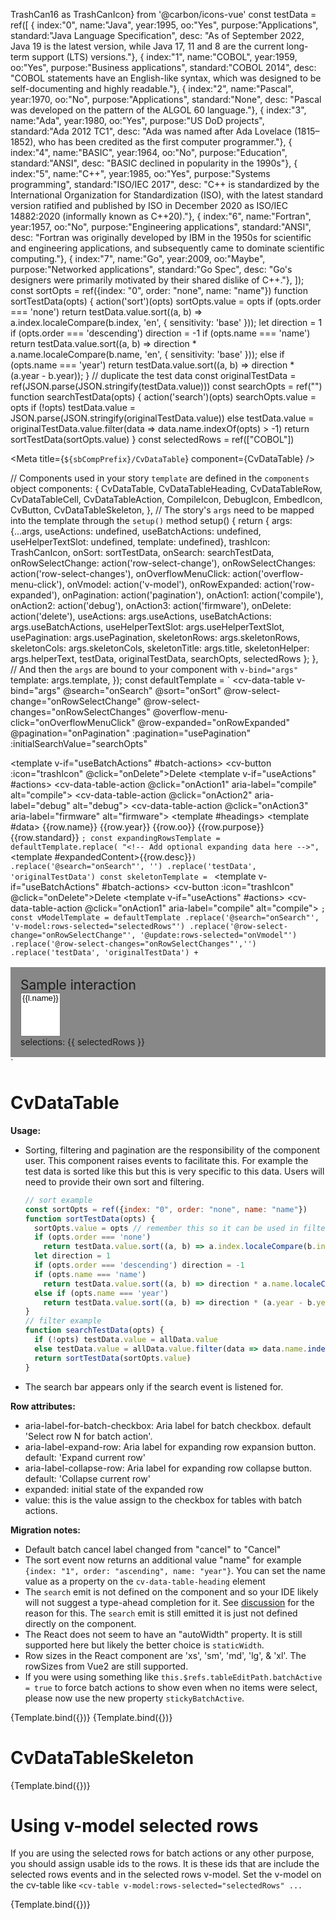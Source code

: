   TrashCan16 as TrashCanIcon} from '@carbon/icons-vue'
const testData = ref([
  { index:"0", name:"Java", year:1995, oo:"Yes", purpose:"Applications", standard:"Java Language Specification", desc: "As of September 2022, Java 19 is the latest version, while Java 17, 11 and 8 are the current long-term support (LTS) versions."},
  { index:"1", name:"COBOL", year:1959, oo:"Yes", purpose:"Business applications", standard:"COBOL 2014", desc: "COBOL statements have an English-like syntax, which was designed to be self-documenting and highly readable."},
  { index:"2", name:"Pascal", year:1970, oo:"No", purpose:"Applications", standard:"None", desc: "Pascal was developed on the pattern of the ALGOL 60 language."},
  { index:"3", name:"Ada", year:1980, oo:"Yes", purpose:"US DoD projects", standard:"Ada 2012 TC1", desc: "Ada was named after Ada Lovelace (1815–1852), who has been credited as the first computer programmer."},
  { index:"4", name:"BASIC", year:1964, oo:"No", purpose:"Education", standard:"ANSI", desc: "BASIC declined in popularity in the 1990s"},
  { index:"5", name:"C++", year:1985, oo:"Yes", purpose:"Systems programming", standard:"ISO/IEC 2017", desc: "C++ is standardized by the International Organization for Standardization (ISO), with the latest standard version ratified and published by ISO in December 2020 as ISO/IEC 14882:2020 (informally known as C++20)."},
  { index:"6", name:"Fortran", year:1957, oo:"No", purpose:"Engineering applications", standard:"ANSI", desc: "Fortran was originally developed by IBM in the 1950s for scientific and engineering applications, and subsequently came to dominate scientific computing."},
  { index:"7", name:"Go", year:2009, oo:"Maybe", purpose:"Networked applications", standard:"Go Spec", desc: "Go's designers were primarily motivated by their shared dislike of C++."},
]);
const sortOpts = ref({index: "0", order: "none", name: "name"})
function sortTestData(opts) {
  action('sort')(opts)
  sortOpts.value = opts
  if (opts.order === 'none')
    return testData.value.sort((a, b) => a.index.localeCompare(b.index, 'en', { sensitivity: 'base' }));
  let direction = 1
  if (opts.order === 'descending') direction = -1
  if (opts.name === 'name')
    return testData.value.sort((a, b) => direction * a.name.localeCompare(b.name, 'en', { sensitivity: 'base' }));
  else if (opts.name === 'year')
    return testData.value.sort((a, b) => direction * (a.year - b.year));
}
// duplicate the test data
const originalTestData = ref(JSON.parse(JSON.stringify(testData.value)))
const searchOpts = ref("")
function searchTestData(opts) {
  action('search')(opts)
  searchOpts.value = opts
  if (!opts) testData.value = JSON.parse(JSON.stringify(originalTestData.value))
  else testData.value = originalTestData.value.filter(data => data.name.indexOf(opts) > -1)
  return sortTestData(sortOpts.value)
}
const selectedRows = ref(["COBOL"])

<Meta title={`${sbCompPrefix}/CvDataTable`} component={CvDataTable} />

// Components used in your story `template` are defined in the `components` object
components: {
  CvDataTable,
  CvDataTableHeading,
  CvDataTableRow,
  CvDataTableCell,
  CvDataTableAction,
  CompileIcon,
  DebugIcon,
  EmbedIcon,
  CvButton,
  CvDataTableSkeleton,
},
// The story's `args` need to be mapped into the template through the `setup()` method
setup() {
  return {
    args: {...args,
      useActions: undefined,
      useBatchActions: undefined,
      useHelperTextSlot: undefined,
      template: undefined},
    trashIcon: TrashCanIcon,
    onSort: sortTestData,
    onSearch: searchTestData,
    onRowSelectChange: action('row-select-change'),
    onRowSelectChanges: action('row-select-changes'),
    onOverflowMenuClick: action('overflow-menu-click'),
    onVmodel: action('v-model'),
    onRowExpanded: action('row-expanded'),
    onPagination: action('pagination'),
    onAction1: action('compile'),
    onAction2: action('debug'),
    onAction3: action('firmware'),
    onDelete: action('delete'),
    useActions: args.useActions,
    useBatchActions: args.useBatchActions,
    useHelperTextSlot: args.useHelperTextSlot,
    usePagination: args.usePagination,
    skeletonRows: args.skeletonRows,
    skeletonCols: args.skeletonCols,
    skeletonTitle: args.title,
    skeletonHelper: args.helperText,
    testData,
    originalTestData,
    searchOpts,
    selectedRows
    };
},
// And then the `args` are bound to your component with `v-bind="args"`
template: args.template,
});
const defaultTemplate = `
<cv-data-table v-bind="args"
  @search="onSearch"
  @sort="onSort"
  @row-select-change="onRowSelectChange"
  @row-select-changes="onRowSelectChanges"
  @overflow-menu-click="onOverflowMenuClick"
  @row-expanded="onRowExpanded"
  @pagination="onPagination"
  :pagination="usePagination"
  :initialSearchValue="searchOpts"
  >
  <template v-if="useBatchActions" #batch-actions>
    <cv-button :icon="trashIcon" @click="onDelete">Delete</cv-button>
  </template>
  <template v-if="useActions" #actions>
    <cv-data-table-action @click="onAction1" aria-label="compile" alt="compile">
      <compile-icon>
        <title>Compile</title>
      </compile-icon>
    </cv-data-table-action>
    <cv-data-table-action @click="onAction2" aria-label="debug" alt="debug">
      <debug-icon>
        <title>Debug</title>
      </debug-icon>
    </cv-data-table-action>
    <cv-data-table-action @click="onAction3" aria-label="firmware" alt="firmware">
      <embed-icon>
        <title>Install Firmware</title>
      </embed-icon>
    </cv-data-table-action>
  </template>
  <template #headings>
    <cv-data-table-heading id="sb-name" heading="Name" name="name" sortable order="ascending"/>
    <cv-data-table-heading id="sb-year" heading="Year" name="year" sortable/>
    <cv-data-table-heading id="sb-oo" heading="Object Oriented"/>
    <cv-data-table-heading id="sb-purpose" heading="Purpose" />
    <cv-data-table-heading id="sb-standard" heading="Standard" />
  </template>
  <template #data>
    <cv-data-table-row v-for="row in testData" :id="row.name" :key="row.name" :value="row.name">
      <cv-data-table-cell>{{row.name}}</cv-data-table-cell>
      <cv-data-table-cell>{{row.year}}</cv-data-table-cell>
      <cv-data-table-cell>{{row.oo}}</cv-data-table-cell>
      <cv-data-table-cell>{{row.purpose}}</cv-data-table-cell>
      <cv-data-table-cell>{{row.standard}}</cv-data-table-cell>
      <!-- Add optional expanding data here -->
    </cv-data-table-row>
  </template>
</cv-data-table>
`;
const expandingRowsTemplate = defaultTemplate.replace(
  "<!-- Add optional expanding data here -->",
  `<template #expandedContent>{{row.desc}}</template>`)
  .replace('@search="onSearch"', '')
  .replace('testData', 'originalTestData')
const skeletonTemplate = `
<cv-data-table-skeleton
  :columns="skeletonCols"
  :rows="skeletonRows"
  :title="skeletonTitle"
  :helperText="skeletonHelper">
  <template v-if="useBatchActions" #batch-actions>
    <cv-button :icon="trashIcon" @click="onDelete">Delete</cv-button>
  </template>
  <template v-if="useActions" #actions>
    <cv-data-table-action @click="onAction1" aria-label="compile" alt="compile">
      <compile-icon>
        <title>Compile</title>
      </compile-icon>
    </cv-data-table-action>
  </template>
</cv-data-table-skeleton>
`;
const vModelTemplate = defaultTemplate
  .replace('@search="onSearch"', 'v-model:rows-selected="selectedRows"')
  .replace('@row-select-change="onRowSelectChange"', '@update:rows-selected="onVmodel"')
  .replace('@row-select-changes="onRowSelectChanges"','')
  .replace('testData', 'originalTestData') + `
<div style="margin-top:1rem; background-color: #888888;  padding:1rem"><div style="font-size: 150%">Sample interaction</div>
<select name="programming-languages" id="programming-languages" v-model="selectedRows" multiple>
  <option v-for="l in originalTestData" :id="l.name" :key="l.name" :value="l.name">{{l.name}}</option>
</select>
<div>selections: {{ selectedRows }} </div>
</div>`

# CvDataTable

**Usage:**
- Sorting, filtering and pagination are the responsibility of the component user. This component raises events to facilitate this.
  For example the test data is sorted like this but this is very specific to this data. Users will need to provide their own sort and filtering.
  ```javascript
  // sort example
  const sortOpts = ref({index: "0", order: "none", name: "name"})
  function sortTestData(opts) {
    sortOpts.value = opts // remember this so it can be used in filtering
    if (opts.order === 'none')
      return testData.value.sort((a, b) => a.index.localeCompare(b.index, 'en', { sensitivity: 'base' }));
    let direction = 1
    if (opts.order === 'descending') direction = -1
    if (opts.name === 'name')
      return testData.value.sort((a, b) => direction * a.name.localeCompare(b.name, 'en', { sensitivity: 'base' }));
    else if (opts.name === 'year')
      return testData.value.sort((a, b) => direction * (a.year - b.year));
  }
  // filter example
  function searchTestData(opts) {
    if (!opts) testData.value = allData.value
    else testData.value = allData.value.filter(data => data.name.indexOf(opts) > -1)
    return sortTestData(sortOpts.value)
  }
  ```
- The search bar appears only if the search event is listened for.

**Row attributes:**
- aria-label-for-batch-checkbox: Aria label for batch checkbox. default 'Select row N for batch action'.
- aria-label-expand-row: Aria label for expanding row expansion button. default: 'Expand current row'
- aria-label-collapse-row: Aria label for expanding row collapse button. default: 'Collapse current row'
- expanded: initial state of the expanded row
- value: this is the value assign to the checkbox for tables with batch actions.

**Migration notes:**

- Default batch cancel label changed from "cancel" to "Cancel"
- The sort event now returns an additional value "name" for example
`{index: "1", order: "ascending", name: "year"}`. You can set the name value as a property on the
`cv-data-table-heading` element
- The `search` emit is not defined on the component and so your IDE likely will not suggest a type-ahead
completion for it. See [discussion](https://github.com/vuejs/core/issues/3432) for the reason for this. The
`search` emit is still emitted it is just not defined directly on the component.
- The React does not seem to have an "autoWidth" property. It is still supported here but likely the better choice is `staticWidth`.
- Row sizes in the React component are 'xs', 'sm', 'md', 'lg', & 'xl'. The rowSizes from Vue2 are still supported.
- If you were using something like `this.$refs.tableEditPath.batchActive = true` to force batch actions to show even
when no items were select, please now use the new property `stickyBatchActive`.

<Canvas>
  <Story
    name="Default"
    parameters={{
      controls: { exclude: ['default',
          'template',
          'overflow-menu-click',
          'pagination',
          'row-expanded',
          'row-select-change',
          'row-select-changes',
          'search',
          'sort',
          'actions',
          'batch-actions',
          'data',
          'headings',
          'helper-text',
          'items-selected',
          'of-n-pages',
          'range-text',
          'skeleton',
          'update:rowsSelected',
        ] },
      docs: { source: { code: storySourceCode(defaultTemplate, Template.args) } },
    }}
    args={{
      template: defaultTemplate,
      title: 'Table title: Programming Languages',
      helperText: 'Table helper text',
      useActions: false,
      useBatchActions: false,
      usePagination: true
    }}
    argTypes={{
      rowSize: { control: 'select', default: 'lg', options: ['xs', 'sm', 'md', 'lg', 'xl'] },
      rowsSelected: { control: 'multi-select',  options: ['Java', 'COBOL', 'C++'] },
      useBatchActions: { description: "To use batch actions you should assign a usable `id` to each row. i.e. `<cv-data-table-row :id=\"item.id\" ...` This `id` value is passed to the row selection events." }
    }}
  >
    {Template.bind({})}
  </Story>
</Canvas>

<Canvas>
  <Story
    name="Expanding rows"
    parameters={{
      controls: { exclude: ['default',
          'template',
          'overflow-menu-click',
          'row-expanded',
          'row-select-change',
          'row-select-changes',
          'search',
          'sort',
          'actions',
          'batch-actions',
          'data',
          'headings',
          'helper-text',
          'items-selected',
          'of-n-pages',
          'range-text',
          'skeleton',
          'update:rowsSelected',
        ] },
      docs: { source: { code: storySourceCode(expandingRowsTemplate, Template.args) } },
    }}
    args={{
      template: expandingRowsTemplate,
      title: 'Table with expanding rows',
      helperText: 'Click row to expand',
      useActions: false,
      useBatchActions: false,
      usePagination: true
    }}
    argTypes={{
      rowSize: { control: 'select', default: 'standard', options: ['compact', 'short', 'standard', 'tall'] },
      rowsSelected: { control: 'multi-select',  options: ['Java', 'COBOL', 'C++'] },
    }}
  >
    {Template.bind({})}
  </Story>
</Canvas>

# CvDataTableSkeleton

<Canvas>
  <Story
    name="Skeleton"
    parameters={{
      controls: { include: [ 'skeletonCols', 'skeletonRows', 'title', 'helperText', 'useBatchActions', 'useActions'] },
      docs: { source: { code: storySourceCode(skeletonTemplate, Template.args) } },
    }}
    args={{
      template: skeletonTemplate,
      title: 'Table title',
      helperText: 'Data has been requested...',
      skeletonRows: 5,
      skeletonCols: 5,
      useBatchActions: false,
      useActions: false,
      usePagination: true
    }}
    argTypes={{
    }}
  >
    {Template.bind({})}
  </Story>
</Canvas>


# Using v-model selected rows
If you are using the selected rows for batch actions or any other purpose, you should assign usable ids to the rows.
  It is these ids that are include the selected rows events and in the selected rows v-model. Set the v-model on the
  cv-table like `<cv-table v-model:rows-selected="selectedRows" ...`

<Canvas>
  <Story
    name="v-model Selected Rows"
    parameters={{
      controls: { include: [ ] },
      docs: { source: { code: storySourceCode(vModelTemplate, Template.args) } },
    }}
    args={{
      template: vModelTemplate,
      title: 'v-model example',
      helperText: 'select rows to see updates',
      useBatchActions: true,
      useActions: false,
      usePagination: false
    }}
    argTypes={{
    }}
  >
    {Template.bind({})}
  </Story>
</Canvas>
